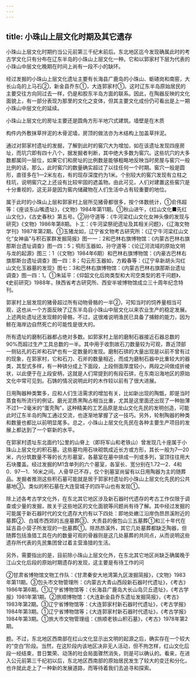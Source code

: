 ```yaml
---
---
---
```

title: 小珠山上层文化时期及其它遗存
---



小珠山上层文化时期约当公元前第三千纪末前后。东北地区迄今发现确属此时的考古学文化只有分布在辽东半岛的小珠山上层文化一种。它和以郭家村下层为代表的小珠山中层文化晚期在时间上尚有一段不小的缺环。

经过发掘的小珠山上层文化遗址主要有长海县广鹿岛的小珠山、蛎碴岗和南窑，大长山岛的上马石②，新金县乔东①，大连郭家村①。这时辽东半岛原始居民的主要交往方向同过去一样，仍是和胶东半岛方面的联系。因此，在陶器反映的文化面貌上，有一部分表现为那里的文化之变体，但其主要文化成份仍可看出是上一期小珠山中层文化的延续。

小珠山上层文化的房址主要还是圆角方形半地穴式建筑。墙壁是在木质

构件内外敷抹草拌泥的木骨泥墙，房顶的做法亦为木结构上加盖草拌泥。

通过对郭家村遗址的发掘，了解到此时的窖穴大为增加，如在该遗址发现四座房址，而坑穴即有四十八个，据发掘者判断，其中绝大多数为窖穴。这些坑穴的大多数都属同一层位，如果它们和房址的比例数是能够粗略地反映当时房屋与窖穴一般比例的话，那么，此时窖穴的数量确实超过了以往任何一个时期。窖穴一般是圆形，直径多在1—2米左右，有的现存深度约为1米。个别较大的窖穴发现有立柱之柱坑，说明窖穴之上还设有比较牢固的遮盖物。由此可见，人们对建置这些窖穴是十分重视的，这无非是因为窖内储藏物在人们生活中占有较重要的地位。

属于此时的小珠山上层和郭家村上层所见猪骨都很多，按个体数统计，①俞伟超等：《座谈东山嘴遗址》，《文物》1984年第11期。①秋山进午，《红山文化■先红山文化》，《古史春秋》第五号。②孙守道等：《牛河梁红山文化女神头像的发现与研究》《文物》1986年第8期。卜工：《牛河梁祭祀遗址及其相关问题》，《辽海文物学刊》1987年第2期。①玉猪龙如，辽宁省文物考古研究所：《辽宁牛河梁红山文化“女神庙”与积石冢群发掘简报》图一一：2和巴林右旗博物馆：《内蒙古巴林右旗那斯台遗址调查》图一四：5；鸮形玉器如，孙守道等：《论辽河流域的原始文明与龙的起源》图三：1（《文物》1984年6期）和巴林右旗博物馆：《内豪古巴林右旗那斯台遗址调查》图一四：8；勾云形玉器如，方殿春等：《辽宁阜新胡头沟红山文化玉器墓的发现》图七：3和巴林右旗博物馆：《内蒙古巴林右旗那斯台遗址调查》图一四：1。①朱延平：《仰韶文化后岗类型和大司空类型的若干问题》，《史前研究》1988年，陕西省考古研究所、西安半坡博物馆成立三十周年纪念特刊。

郭家村上层发现的猪骨超过所有动物骨骼的一半②，可知当时的饲养量相当可观，这也从一个方面反映了辽东半岛自小珠山中层文化以来农业生产的稳定发展。上述两处遗址还发现鲸的骨骼，不过，这很难说明渔民已具备了捕鲸的能力，因为鲸在海岸边自然死亡的可能性是很大的。

所有遗址的磨制石器都占绝对多数。如郭家村上层的磨制石器接近石器总数的90%而超过生产工具总数的一半。其中用于收割故石刀数量较为可观，靠近顶部一侧钻孔的石斧和石铲也有一定数量的发现。磨制石锛的大量出现是以前不曾有过的现象，在郭家村，它和石刀、石斧的数量相近，而成为磨制石器中比重较大的器类，其型式多样，有一种锛分成上下面段，上段侧面厚度较小，两段之间做成折棱状，以此便于在上段安柄，这就是人们常提到的有段石锛，在东南沿海地区的原始文化中常可见到。石铸的情况说明此时的木作较以前有了很大进展。

日用陶器种类繁多，应和人们生活需求的增加有关，比如新出现的陶甑，即是当时蒸食有所流行的例证。磨光泥质黑陶占相当比重，尤其是这里面还出现了一种胎薄不过1—2毫米的“蛋壳陶”，这种精美的工艺品原是龙山文化先民的发明创造，可能此时辽东半岛的陶工通过交流，也逐渐地掌握了这一技巧。另外，轮制陶器的种类和数量也都比以前明显尾多。总之，小珠山上层文化先民在各种主要生产项目的发展上都达到了一个崭新的水平。

在郭家村遗址东北面约1公里的山脊上（即将军山和老铁山）曾发现几十座属于小珠山上层文化的积石墓。这些墓均用石块砌筑成近长方或方形，其长一般为7—20米，内分筑数量不等的长方形墓室，各墓室在墓中排成一列或多列，室顶往往用大石块覆盖。经过发掘的M1含单列的六个墓室，各室长、宽分别在1.72一2．4和0．97一1．16米之间。人骨早已不存，仅个别墓室尚留有以日用陶器为主的随葬品。发掘者推测这些积石墓可能就是居于郭家村遗址的小珠山上层文化先民的公共墓地③。类似的积石墓在大连营城子的四平山也有发现①。

除上述各考古学文化外，在东北其它地区涉及新石器时代遗存的考古工作仅限于调查或少量的发掘，故关于这些地区的文化面貌等问题尚有待了解。其中经过发掘的可能属于新石器时代的文化遗存大约有以下四处：即地处嫩江沿岸伪昂昂溪附近的墓葬②、白城市西郊的五座墓葬③、大责县的傲包山三五墓葬①和三十年代在延吉县小营子所发现的一批墓葬①。除昂昂溪外，其它几处墓葬都缺乏陶器，但随葬包括渔猎工具在内的数量可观的骨器则是这几处墓葬的共同点，从而说明这些遗存所代表的先民集团曾过着主营渔猎的生活。

另外，需要指出的是，目前除小珠山上层文化外，在东北其它地区尚缺乏确属晚于江山文化后段的原始时期遗存的发现，这主要是有待工作的问

②甘肃省博物馆文物工作队：《甘肃秦安大地湾第九区泼掘简报》，《文物》1983年第11期。③包头市文物管理所：《内蒙古大青山西段新石器时代遗址》，《考古》1986年第6期。①辽宁省博物馆等：《长海县广鹿岛大长山岛贝丘遗址》，《考古学报》1981年第1期。②旅顺博物馆：《大连新金县乔东遗址发掘简报》，《考古》1983年第2期。③辽宁省博物馆等：《大连郭家村新石器时代遗址》，《考古学报》1984年第3期。①辽宁省博物馆等；《大连郭家村新石器时代遗址》，《考古学报》1984年第3期。①旅大市文物管理组：《旅顺老铁山积石墓》，《考古》1978年第2期。

题。不过，东北地区西南部在红山文化显示出文明的起源之后，确实存在一个较大的“空白”阶段。当然，在这阶段内该地区决非无人活动，但不拘怎样，红山文化后段一经结束，昔日繁荣、动荡的社会局面骤然消失，则是可以确认的。看来，在进入公元前第三千纪初以后，东北地区西南部的原始居民发生了较大的变迁和分化，也许就此走上了一种新的发展道路，而等待着我们去追寻和探索。